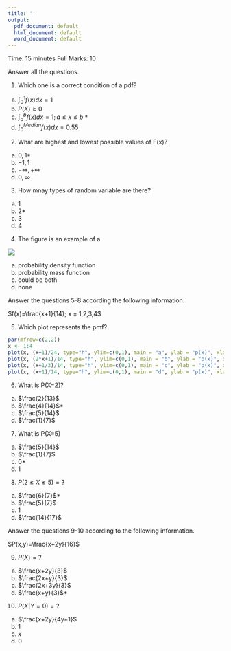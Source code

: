 ---
title: ''
output:
  pdf_document: default
  html_document: default
  word_document: default
---
\begin{center}
\begin{large}
Pabna Cadet College
\end{large}

Fortnightly Examination - 2021

Third Term Second Phase 

Subject: Statistics (MCQ)

Class: XII
\end{center}

Time: 15 minutes
\hfill
Full Marks: 10

Answer all the questions.

1. Which one is a correct condition of a pdf?

a. $\displaystyle \int_0^1 f(x) dx =1$
b. $P(X)\ge0$
c. $\displaystyle \int_a^b f(x) dx =1 ; a\le x \le b$ *
d. $\displaystyle \int_0^{Median} f(x) dx =0.55$

2. What are highest and lowest possible values of F(x)?

a. $0, 1$*
b. $-1, 1$
c. $-\infty, +\infty$
d. $0, \infty$

3. How mnay types of random variable are there?

a. 1
b. 2*
c. 3
d. 4

4. The figure is an example of a 

![](../img/pdf_example.png)

a. probability density function
b. probability mass function
c. could be both
d. none

Answer the questions 5-8 according the following information.

$f(x)=\frac{x+1}{14}; x = 1,2,3,4$

5. Which plot represents the pmf?

```{r, echo=FALSE}
par(mfrow=c(2,2))
x <- 1:4
plot(x, (x+1)/24, type="h", ylim=c(0,1), main = "a", ylab = "p(x)", xlab="x")
plot(x, (2*x+1)/14, type="h", ylim=c(0,1), main = "b", ylab = "p(x)", xlab="x")
plot(x, (x+1/3)/14, type="h", ylim=c(0,1), main = "c", ylab = "p(x)", xlab="x")
plot(x, (x+1)/14, type="h", ylim=c(0,1), main = "d", ylab = "p(x)", xlab="x")
```


6. What is P(X=2)?

a. $\frac{2}{13}$
b. $\frac{4}{14}$*
c. $\frac{5}{14}$
d. $\frac{1}{7}$

7. What is P(X=5)

a.  $\frac{5}{14}$
b.  $\frac{1}{7}$
c.  0*
d. 1

8. $P(2\le X \le 5)=?$

a. $\frac{6}{7}$*
b. $\frac{5}{7}$
c. 1
d. $\frac{14}{17}$

Answer the questions 9-10 according to the following information.

$P(x,y)=\frac{x+2y}{16}$

9. $P(X)=?$

a. $\frac{x+2y}{3}$
b. $\frac{2x+y}{3}$
c. $\frac{2x+3y}{3}$
d. $\frac{x+y}{3}$*

10. $P(X|Y=0)=?$

a. $\frac{x+2y}{4y+1}$
b. $1$
c. $x$
d. 0